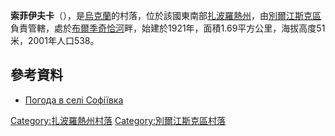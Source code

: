 {{coord|46|59|10|N|36|40|6|E|scale:100000|display=title}}

'''索菲伊夫卡'''（{{lang-uk|Софіївка}}），是[[烏克蘭|烏克蘭]]的村落，位於該國東南部[[扎波羅熱州|扎波羅熱州]]，由[[別爾江斯克區|別爾江斯克區]]負責管轄，處於[[布爾季奇恰河|布爾季奇恰河]]畔，始建於1921年，面積1.69平方公里，海拔高度51米，2001年人口538。

==參考資料==
* [http://weather.in.ua/ua/zaporozhskaja/24652 Погода в селі Софіївка] {{Wayback|url=http://weather.in.ua/ua/zaporozhskaja/24652 |date=20160305114422 }}

[[Category:扎波羅熱州村落|Category:扎波羅熱州村落]]
[[Category:別爾江斯克區村落|Category:別爾江斯克區村落]]


{{Zaporizhia-geo-stub}}